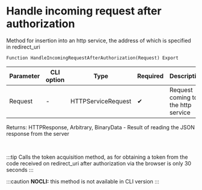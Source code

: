 ﻿---
sidebar_position: 4
description: Handle incoming request after authorization  and other functions to work with Twitter in the Open Integration Package, a free open-source integration library for 1C:Enterprise 8, OneScript and CLI
keywords: [1C, 1С, 1С:Enterprise, 1С:Enterprise 8.3, API, Integration, Services, Exchange, OneScript, CLI, Twitter]
---


# Handle incoming request after authorization 
 Method for insertion into an http service, the address of which is specified in redirect_uri



`Function HandleIncomingRequestAfterAuthorization(Request) Export`

  | Parameter | CLI option | Type | Required | Description |
  |-|-|-|-|-|
  | Request | - | HTTPServiceRequest | &#x2714; | Request coming to the http service |

  
  Returns:  HTTPResponse, Arbitrary, BinaryData - Result of reading the JSON response from the server

<br/>

:::tip
Calls the token acquisition method, as for obtaining a token from the code received on redirect_uri after authorization via the browser is only 30 seconds
:::

:::caution
**NOCLI:** this method is not available in CLI version
:::
<br/>



 




